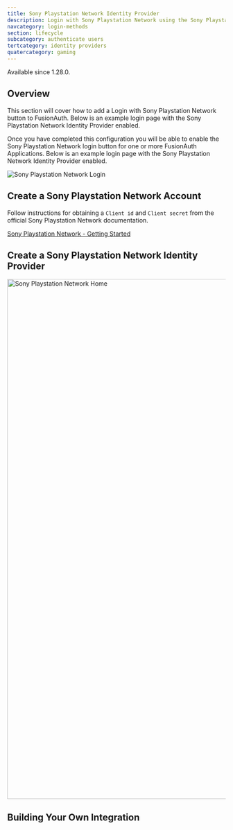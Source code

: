 ```yaml
---
title: Sony Playstation Network Identity Provider
description: Login with Sony Playstation Network using the Sony Playstation Network Identity Provider
navcategory: login-methods
section: lifecycle
subcategory: authenticate users
tertcategory: identity providers
quatercategory: gaming
---
```


<AdvancedEditionBlurb />

<Aside type="version">
Available since 1.28.0.
</Aside>

## Overview

This section will cover how to add a Login with Sony Playstation Network button to FusionAuth. Below is an example login page with the Sony Playstation Network Identity Provider enabled.

Once you have completed this configuration you will be able to enable the Sony Playstation Network login button for one or more FusionAuth Applications. Below is an example login page with the Sony Playstation Network Identity Provider enabled.

<img src="/img/docs/lifecycle/authenticate-users/identity-providers/gaming/login-playstation.png" alt="Sony Playstation Network Login"  />

## Create a Sony Playstation Network Account

Follow instructions for obtaining a `Client id` and `Client secret` from the official Sony Playstation Network documentation.

[Sony Playstation Network - Getting Started](https://partners.playstation.net/)

## Create a Sony Playstation Network Identity Provider

<IdpApplicationConfiguration identity_provider="Sony Playstation Network" />

<img src="/img/docs/lifecycle/authenticate-users/identity-providers/gaming/identity-provider-playstation-add.png" alt="Sony Playstation Network Home" width="1200" />

<IdpFormFields getStartedHref="https://partners.playstation.net/"
               getStartedText="Sony Playstation Network - Getting Started"
               idp="Sony Playstation Network"
               linkingStrategy="Create a pending link" />

## Building Your Own Integration

<LoginApiIntegration apiRef="/docs/apis/identity-providers/sonypsn#complete-the-propsidp_display_name-login" />
